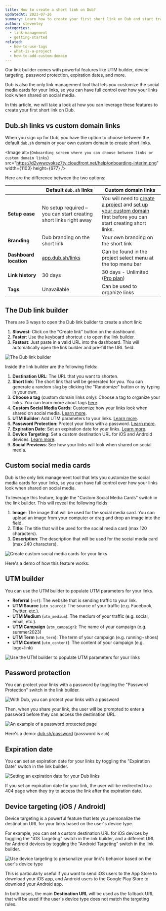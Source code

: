 ```yaml
---
title: How to create a short link on Dub?
updatedAt: 2023-07-26
summary: Learn how to create your first short link on Dub and start tracking your links.
author: steventey
categories:
  - link-management
  - getting-started
related:
  - how-to-use-tags
  - what-is-a-project
  - how-to-add-custom-domain
---
```


Our link builder comes with powerful features like UTM builder, device targeting, password protection, expiration dates, and more.

Dub is also the only link management tool that lets you customize the social media cards for your links, so you can have full control over how your links look when shared on social media.

In this article, we will take a look at how you can leverage these features to create your first short link on Dub.

## Dub.sh links vs custom domain links

When you sign up for Dub, you have the option to choose between the default `dub.sh` domain or your own custom domain to create short links.

<Image
  alt={`Onboarding screen where you can choose between links or custom domain links`}
  src="https://d2vwwcvoksz7ty.cloudfront.net/help/onboarding-interim.png"
  width={1103}
  height={677}
/>

Here are the difference between the two options:

|                        | Default `dub.sh` links                                            | Custom domain links                                                                                                                                                                       |
| ---------------------- | ----------------------------------------------------------------- | ----------------------------------------------------------------------------------------------------------------------------------------------------------------------------------------- |
| **Setup ease**         | No setup required – you can start creating short links right away | You will need to [create a project](what-is-a-project#how-to-create-a-project) and [set up your custom domain](how-to-add-custom-domain) first before you can start creating short links. |
| **Branding**           | Dub branding on the short link                                    | Your own branding on the short link                                                                                                                                                       |
| **Dashboard location** | [app.dub.sh/links](https://app.dub.sh/links)                      | Can be found in the project select menu at the top menu bar                                                                                                                               |
| **Link history**       | 30 days                                                           | 30 days - Unlimited ([Pro plan](pro-plan))                                                                                                                                                |
| **Tags**               | Unavailable                                                       | Can be used to organize links                                                                                                                                                             |

## The Dub link builder

There are 3 ways to open the Dub link builder to create a short link:

1. **Slowest**: Click on the "Create link" button on the dashboard.
2. **Faster**: Use the keyboard shortcut `c` to open the link builder.
3. **Fastest**: Just paste in a valid URL into the dashboard. This will automatically open the link builder and pre-fill the URL field.

<Image
  alt="The Dub link builder"
  src="https://d2vwwcvoksz7ty.cloudfront.net/help/dub-link-builder.png"
  width={1353}
  height={1004}
/>

Inside the link builder are the following fields:

1. **Destination URL**: The URL that you want to shorten.
2. **Short link**: The short link that will be generated for you. You can generate a random slug by clicking the "Randomize" button or by typing in your own.
3. **Choose a tag** (custom domain links only): Choose a tag to organize your links. You can learn more about tags [here](how-to-use-tags).
4. **Custom Social Media Cards**: Customize how your links look when shared on social media. [Learn more](#custom-social-media-cards).
5. **UTM Builder**: Add UTM parameters to your links. [Learn more](#utm-builder).
6. **Password Protection**: Protect your links with a password. [Learn more](#password-protection).
7. **Expiration Date**: Set an expiration date for your links. [Learn more](#expiration-date).
8. **Device Targeting**: Set a custom destination URL for iOS and Android devices. [Learn more](#device-targeting-ios--android).
9. **Social Previews**: See how your links will look when shared on social media.

## Custom social media cards

Dub is the only link management tool that lets you customize the social media cards for your links, so you can have full control over how your links look when shared on social media.

To leverage this feature, toggle the "Custom Social Media Cards" switch in the link builder. This will reveal the following fields:

1. **Image**: The image that will be used for the social media card. You can upload an image from your computer or drag and drop an image into the field.
2. **Title**: The title that will be used for the social media card (max 120 characters).
3. **Description**: The description that will be used for the social media card (max 240 characters).

<Image
  alt="Create custom social media cards for your links"
  src="https://d2vwwcvoksz7ty.cloudfront.net/help/custom-social-media-cards.png"
  width={1149}
  height={779}
/>

Here's a demo of how this feature works:

<Tweet id="1575526002570182661" />

## UTM builder

You can use the UTM builder to populate UTM parameters for your links.

- **Referral** (`ref`): The website that is sending traffic to your link.
- **UTM Source** (`utm_source`): The source of your traffic (e.g. Facebook, Twitter, etc.).
- **UTM Medium** (`utm_medium`): The medium of your traffic (e.g. social, email, etc.).
- **UTM Campaign** (`utm_campaign`): The name of your campaign (e.g. summer2023)
- **UTM Term** (`utm_term`): The term of your campaign (e.g. running+shoes)
- **UTM Content** (`utm_content`): The content of your campaign (e.g. logo+link)

<Image
  alt="Use the UTM builder to populate UTM parameters for your links"
  src="https://d2vwwcvoksz7ty.cloudfront.net/help/utm-builder.png"
  width={836}
  height={583}
/>

## Password protection

You can protect your links with a password by toggling the "Password Protection" switch in the link builder.

<Image
  alt="With Dub, you can protect your links with a password"
  src="https://d2vwwcvoksz7ty.cloudfront.net/help/password-section.png"
  width={693}
  height={221}
/>

Then, when you share your link, the user will be prompted to enter a password before they can access the destination URL.

<Image
  alt="An example of a password protected page"
  src="https://d2vwwcvoksz7ty.cloudfront.net/help/password-protected-page.png"
  width={1421}
  height={940}
/>

Here's a demo: [dub.sh/password](https://dub.sh/password) (password is `dub`)

## Expiration date

You can set an expiration date for your links by toggling the "Expiration Date" switch in the link builder.

<Image
  alt="Setting an expiration date for your Dub links"
  src="https://d2vwwcvoksz7ty.cloudfront.net/help/expiration-date.png"
  width={604}
  height={390}
/>

If you set an expiration date for your link, the user will be redirected to a 404 page when they try to access the link after the expiration date.

## Device targeting (iOS / Android)

Device targeting is a powerful feature that lets you personalize the destination URL for your links based on the user's device type.

For example, you can set a custom destination URL for iOS devices by toggling the "iOS Targeting" switch in the link builder, and a different URL for Android devices by toggling the "Android Targeting" switch in the link builder.

<Image
  alt="Use device targeting to personalize your link's behavior based on the user's device type"
  src="https://d2vwwcvoksz7ty.cloudfront.net/help/device-targeting.png"
  width={810}
  height={366}
/>

This is particularly useful if you want to send iOS users to the App Store to download your iOS app, and Android users to the Google Play Store to download your Android app.

In both cases, the main **Destination URL** will be used as the fallback URL that will be used if the user's device type does not match the targeting rules.
